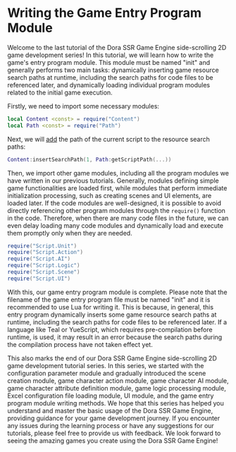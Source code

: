 # Writing the Game Entry Program Module

Welcome to the last tutorial of the Dora SSR Game Engine side-scrolling 2D game development series! In this tutorial, we will learn how to write the game's entry program module. This module must be named "init" and generally performs two main tasks: dynamically inserting game resource search paths at runtime, including the search paths for code files to be referenced later, and dynamically loading individual program modules related to the initial game execution.

Firstly, we need to import some necessary modules:

```lua title="init.lua"
local Content <const> = require("Content")
local Path <const> = require("Path")
```

Next, we will [add](/docs/api/Class/Content#insertsearchpath) the path of the current script to the resource search paths:

```lua title="init.lua"
Content:insertSearchPath(1, Path:getScriptPath(...))
```

Then, we import other game modules, including all the program modules we have written in our previous tutorials. Generally, modules defining simple game functionalities are loaded first, while modules that perform immediate initialization processing, such as creating scenes and UI elements, are loaded later. If the code modules are well-designed, it is possible to avoid directly referencing other program modules through the `require()` function in the code. Therefore, when there are many code files in the future, we can even delay loading many code modules and dynamically load and execute them promptly only when they are needed.

```lua title="init.lua"
require("Script.Unit")
require("Script.Action")
require("Script.AI")
require("Script.Logic")
require("Script.Scene")
require("Script.UI")
```

With this, our game entry program module is complete. Please note that the filename of the game entry program file must be named "init" and it is recommended to use Lua for writing it. This is because, in general, this entry program dynamically inserts some game resource search paths at runtime, including the search paths for code files to be referenced later. If a language like Teal or YueScript, which requires pre-compilation before runtime, is used, it may result in an error because the search paths during the compilation process have not taken effect yet.

This also marks the end of our Dora SSR Game Engine side-scrolling 2D game development tutorial series. In this series, we started with the configuration parameter module and gradually introduced the scene creation module, game character action module, game character AI module, game character attribute definition module, game logic processing module, Excel configuration file loading module, UI module, and the game entry program module writing methods. We hope that this series has helped you understand and master the basic usage of the Dora SSR Game Engine, providing guidance for your game development journey. If you encounter any issues during the learning process or have any suggestions for our tutorials, please feel free to provide us with feedback. We look forward to seeing the amazing games you create using the Dora SSR Game Engine!